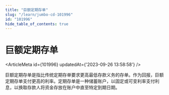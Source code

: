 ```yaml
---
title: "巨额定期存单"
slug: "/learn/jumbo-cd-101996"
id: "101996"
hide_table_of_contents: true
---
```



# 巨额定期存单

<ArticleMeta id={101996} updatedAt={'2023-09-26 13:58:58'} />
<div className='border-solid border-b border-t-0 my-4 border-[var(--ifm-color-gray-300)]' />

巨额定期存单是指比传统定期存单要求更高最低存款义务的存单。作为回报，巨额定期存单支付更高的利率。定期存单是一种储蓄账户，以固定或可变利率支付利息，以换取存款人将资金存放在账户中直至特定到期日期。
